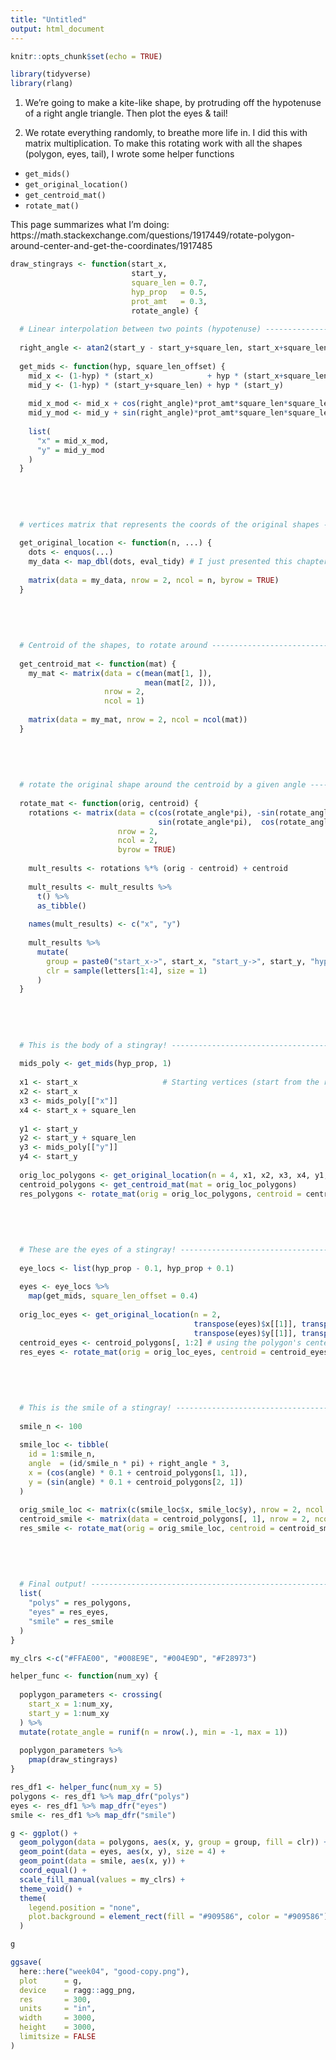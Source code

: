 ```yaml
---
title: "Untitled"
output: html_document
---
```


```r
knitr::opts_chunk$set(echo = TRUE)
```

```r
library(tidyverse)
library(rlang)
```

1. We're going to make a kite-like shape, by protruding off the hypotenuse of a right angle triangle. Then plot the eyes & tail!

2. We rotate everything randomly, to breathe more life in. I did this with matrix multiplication. To make this rotating work with all the shapes (polygon, eyes, tail), I wrote some helper functions

- `get_mids()` 
- `get_original_location()` 
- `get_centroid_mat()` 
- `rotate_mat()`

This page summarizes what I'm doing: https://math.stackexchange.com/questions/1917449/rotate-polygon-around-center-and-get-the-coordinates/1917485

```r
draw_stingrays <- function(start_x, 
                           start_y, 
                           square_len = 0.7, 
                           hyp_prop   = 0.5,
                           prot_amt   = 0.3,
                           rotate_angle) {
  
  # Linear interpolation between two points (hypotenuse) ------------------------------------------------------
  
  right_angle <- atan2(start_y - start_y+square_len, start_x+square_len - start_x) # Just need to use this again lol
  
  get_mids <- function(hyp, square_len_offset) {
    mid_x <- (1-hyp) * (start_x)            + hyp * (start_x+square_len)
    mid_y <- (1-hyp) * (start_y+square_len) + hyp * (start_y)
    
    mid_x_mod <- mid_x + cos(right_angle)*prot_amt*square_len*square_len_offset           
    mid_y_mod <- mid_y + sin(right_angle)*prot_amt*square_len*square_len_offset
    
    list(
      "x" = mid_x_mod,
      "y" = mid_y_mod
    )
  }
  
  
  
  
  
  # vertices matrix that represents the coords of the original shapes ----------------------------------------
  
  get_original_location <- function(n, ...) {
    dots <- enquos(...)
    my_data <- map_dbl(dots, eval_tidy) # I just presented this chapter!
    
    matrix(data = my_data, nrow = 2, ncol = n, byrow = TRUE)
  }
  
  
  
  
  
  # Centroid of the shapes, to rotate around ----------------------------------------------------------------
  
  get_centroid_mat <- function(mat) {
    my_mat <- matrix(data = c(mean(mat[1, ]), 
                              mean(mat[2, ])),
                     nrow = 2,
                     ncol = 1)
    
    matrix(data = my_mat, nrow = 2, ncol = ncol(mat))
  }
  
  
  
  
  
  # rotate the original shape around the centroid by a given angle -----------------------------------------
  
  rotate_mat <- function(orig, centroid) {
    rotations <- matrix(data = c(cos(rotate_angle*pi), -sin(rotate_angle*pi), 
                                 sin(rotate_angle*pi),  cos(rotate_angle*pi)),
                        nrow = 2,
                        ncol = 2,
                        byrow = TRUE)
    
    mult_results <- rotations %*% (orig - centroid) + centroid
    
    mult_results <- mult_results %>% 
      t() %>% 
      as_tibble()
    
    names(mult_results) <- c("x", "y")
    
    mult_results %>% 
      mutate(
        group = paste0("start_x->", start_x, "start_y->", start_y, "hyp_prop->", hyp_prop, "prot_amt->", prot_amt),
        clr = sample(letters[1:4], size = 1)
      )
  }
  
  
  
  
  
  # This is the body of a stingray! ------------------------------------------------------------------------
  
  mids_poly <- get_mids(hyp_prop, 1)   
  
  x1 <- start_x                   # Starting vertices (start from the right angle vertex, and go clockwise) 
  x2 <- start_x 
  x3 <- mids_poly[["x"]] 
  x4 <- start_x + square_len
  
  y1 <- start_y 
  y2 <- start_y + square_len
  y3 <- mids_poly[["y"]]
  y4 <- start_y
  
  orig_loc_polygons <- get_original_location(n = 4, x1, x2, x3, x4, y1, y2, y3, y4)
  centroid_polygons <- get_centroid_mat(mat = orig_loc_polygons)
  res_polygons <- rotate_mat(orig = orig_loc_polygons, centroid = centroid_polygons)
  
  
  
  
  
  # These are the eyes of a stingray! ----------------------------------------------------------------------
  
  eye_locs <- list(hyp_prop - 0.1, hyp_prop + 0.1)
  
  eyes <- eye_locs %>%
    map(get_mids, square_len_offset = 0.4)
  
  orig_loc_eyes <- get_original_location(n = 2, 
                                         transpose(eyes)$x[[1]], transpose(eyes)$x[[2]], 
                                         transpose(eyes)$y[[1]], transpose(eyes)$y[[2]])
  centroid_eyes <- centroid_polygons[, 1:2] # using the polygon's center to rotate
  res_eyes <- rotate_mat(orig = orig_loc_eyes, centroid = centroid_eyes)
  
  
  
  
  
  # This is the smile of a stingray! ----------------------------------------------------------------------
  
  smile_n <- 100
  
  smile_loc <- tibble(
    id = 1:smile_n,
    angle  = (id/smile_n * pi) + right_angle * 3,
    x = (cos(angle) * 0.1 + centroid_polygons[1, 1]),
    y = (sin(angle) * 0.1 + centroid_polygons[2, 1])
  ) 
  
  orig_smile_loc <- matrix(c(smile_loc$x, smile_loc$y), nrow = 2, ncol = nrow(smile_loc), byrow = TRUE)
  centroid_smile <- matrix(data = centroid_polygons[, 1], nrow = 2, ncol = ncol(orig_smile_loc)) # using the polygon's center to rotate
  res_smile <- rotate_mat(orig = orig_smile_loc, centroid = centroid_smile)
  
  
  
  
  
  # Final output! -----------------------------------------------------------------------------------------
  list(
    "polys" = res_polygons,
    "eyes" = res_eyes,
    "smile" = res_smile
  )
}

my_clrs <-c("#FFAE00", "#008E9E", "#004E9D", "#F28973")

helper_func <- function(num_xy) {
  
  poplygon_parameters <- crossing(
    start_x = 1:num_xy,
    start_y = 1:num_xy
  ) %>% 
  mutate(rotate_angle = runif(n = nrow(.), min = -1, max = 1))
  
  poplygon_parameters %>% 
    pmap(draw_stingrays)
}
```

```r
res_df1 <- helper_func(num_xy = 5)
polygons <- res_df1 %>% map_dfr("polys")
eyes <- res_df1 %>% map_dfr("eyes")
smile <- res_df1 %>% map_dfr("smile")

g <- ggplot() +
  geom_polygon(data = polygons, aes(x, y, group = group, fill = clr)) +
  geom_point(data = eyes, aes(x, y), size = 4) +
  geom_point(data = smile, aes(x, y)) +
  coord_equal() +
  scale_fill_manual(values = my_clrs) +
  theme_void() +
  theme(
    legend.position = "none",
    plot.background = element_rect(fill = "#909586", color = "#909586")
  )

g

ggsave(
  here::here("week04", "good-copy.png"),
  plot      = g,
  device    = ragg::agg_png,
  res       = 300,
  units     = "in", 
  width     = 3000, 
  height    = 3000, 
  limitsize = FALSE 
)
```

